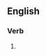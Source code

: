 {{also|ring-barking}}

==English==

===Verb===
{{head|en|verb form}}

# {{present participle of|ringbark|lang=en|nocat=1}}